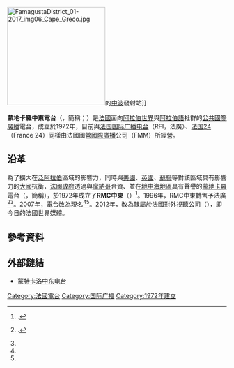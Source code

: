 {{noteTA
|T=zh-hans:蒙特卡洛中东电台; zh-hant:蒙地卡羅中東電台;
|1=zh-hans:蒙特卡洛; zh-hant:蒙地卡羅;
}}
[[File:FamagustaDistrict_01-2017_img06_Cape_Greco.jpg|225px]]{{link-en|希臘角|Cape Greco}}的[[中波|中波]]發射站]]

'''蒙地卡羅中東電台'''（{{lang-fr|Monte Carlo Doualiya}}，簡稱{{lang|fr|MCD}}；{{lang-ar|مونت كارلو الدولية}}）是[[法國|法國]]面向[[阿拉伯世界|阿拉伯世界]]與[[阿拉伯語|阿拉伯語]]社群的[[公共廣播|公共]][[國際廣播|國際廣播]]電台，成立於1972年，目前與[[法国国际广播电台|法国国际广播电台]]（RFI，法廣）、[[法国24|法国24]]（France 24）同樣由法國國營[[國際廣播|國際廣播]]公司{{link-en|法國世界媒體|France Médias Monde}}（FMM）所經營。

== 沿革 ==
為了擴大在[[泛阿拉伯主義|泛阿拉伯]]區域的影響力，同時與[[美國|美國]]、[[英國|英國]]、[[蘇聯|蘇聯]]等對該區域具有影響力的[[大國|大國]]抗衡，[[法國政府|法國政府]]透過與[[摩納哥|摩納哥]]合資、並在[[地中海地區|地中海地區]]具有聲譽的[[蒙地卡羅電台|蒙地卡羅電台]]（{{lang|fr|Radio Monte-Carlo}}，簡稱{{lang|fr|RMC}}），於1972年成立了'''RMC中東'''（{{lang-fr|RMC Moyen-Orient}}）<ref name="DossierPresse203">{{Cite web |url=http://scd.mc-doualiya.com/ar/files/dossier_presse_mcd_fr.pdf |title=Dossier de presse - 2013 |website=le site de MCD |date=novembre 2013 |accessdate=26 mai 2016 |archive-url=https://web.archive.org/web/20160326083656/http://scd.mc-doualiya.com/ar/files/dossier_presse_mcd_fr.pdf |archive-date=2016-03-26 |dead-url=yes }}.</ref>。1996年，RMC中東轉售予法廣<ref name="FondsSomera">{{Lien web |url=https://www.siv.archives-nationales.culture.gouv.fr/siv/rechercheconsultation/consultation/ir/consultationIR.action?irId=FRAN_IR_050922 |title=Fonds de la Société Monégasque d'exploitation et d'études de radiodiffusion |website=siv.archives-nationales.culture.gouv.fr |accessdate=26 mai 2016 |archive-date=2019-06-09 |archive-url=https://web.archive.org/web/20190609015315/https://www.siv.archives-nationales.culture.gouv.fr/siv/rechercheconsultation/consultation/ir/consultationIR.action?irId=FRAN_IR_050922 |dead-url=no }}.</ref><ref name="DossierPresse203" />。2007年，電台改為現名<ref name="FondsSomera"/><ref name="DossierPresse203"/>。2012年，改為隸屬於法國對外視聽公司（{{lang|fr|Audiovisuel extérieur de la France}}），即今日的法國世界媒體。

== 參考資料==
{{reflist}}

== 外部鏈結 ==
* [http://www.mc-doualiya.com/ 蒙特卡洛中东电台] {{Wayback|url=http://www.mc-doualiya.com/ |date=20210513152155 }}{{ar}}

{{normdaten}}
[[Category:法國電台|Category:法國電台]]
[[Category:国际广播|Category:国际广播]]
[[Category:1972年建立|Category:1972年建立]]